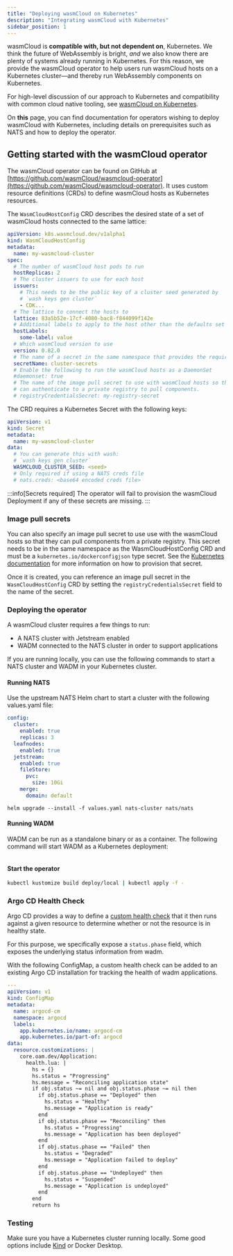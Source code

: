 ---
title: "Deploying wasmCloud on Kubernetes"
description: "Integrating wasmCloud with Kubernetes"
sidebar_position: 1
---

wasmCloud is **compatible with, but not dependent on**, Kubernetes. We think the future of WebAssembly is bright, _and_ we also know there are plenty of systems already running in Kubernetes. For this reason, we provide the wasmCloud operator to help users run wasmCloud hosts on a Kubernetes cluster&mdash;and thereby run WebAssembly components on Kubernetes.

For high-level discussion of our approach to Kubernetes and compatibility with common cloud native tooling, see [wasmCloud on Kubernetes](/docs/1.0/kubernetes/).

On **this** page, you can find documentation for operators wishing to deploy wasmCloud with Kubernetes, including details on prerequisites such as NATS and how to deploy the operator. 

## Getting started with the wasmCloud operator

The wasmCloud operator can be found on GitHub at [https://github.com/wasmCloud/wasmcloud-operator](https://github.com/wasmCloud/wasmcloud-operator). It uses custom resource definitions (CRDs) to define wasmCloud hosts as Kubernetes resources. 

The `WasmCloudHostConfig` CRD describes the desired state of a set of wasmCloud hosts connected to the same lattice:

```yaml
apiVersion: k8s.wasmcloud.dev/v1alpha1
kind: WasmCloudHostConfig
metadata:
  name: my-wasmcloud-cluster
spec:
  # The number of wasmCloud host pods to run
  hostReplicas: 2
  # The cluster issuers to use for each host
  issuers:
    # This needs to be the public key of a cluster seed generated by
    # `wash keys gen cluster`
    - CDK...
  # The lattice to connect the hosts to
  lattice: 83a5b52e-17cf-4080-bac8-f844099f142e
  # Additional labels to apply to the host other than the defaults set in the operator
  hostLabels:
    some-label: value
  # Which wasmCloud version to use
  version: 0.82.0
  # The name of a secret in the same namespace that provides the required secrets.
  secretName: cluster-secrets
  # Enable the following to run the wasmCloud hosts as a DaemonSet
  #daemonset: true
  # The name of the image pull secret to use with wasmCloud hosts so that they
  # can authenticate to a private registry to pull components.
  # registryCredentialsSecret: my-registry-secret
```

The CRD requires a Kubernetes Secret with the following keys:

```yaml
apiVersion: v1
kind: Secret
metadata:
  name: my-wasmcloud-cluster
data:
  # You can generate this with wash:
  # `wash keys gen cluster`
  WASMCLOUD_CLUSTER_SEED: <seed>
  # Only required if using a NATS creds file
  # nats.creds: <base64 encoded creds file>
```
:::info[Secrets required]
The operator will fail to provision the wasmCloud Deployment if any of these secrets are missing.
:::

### Image pull secrets

You can also specify an image pull secret to use use with the wasmCloud hosts so that they can pull components from a private registry. This secret needs to be in the same namespace as the WasmCloudHostConfig CRD and must be a
`kubernetes.io/dockerconfigjson` type secret. See the [Kubernetes documentation](https://kubernetes.io/docs/tasks/configure-pod-container/pull-image-private-registry/#registry-secret-existing-credentials) for more information on how to provision that secret.

Once it is created, you can reference an image pull secret in the `WasmCloudHostConfig` CRD by
setting the `registryCredentialsSecret` field to the name of the secret.

### Deploying the operator

A wasmCloud cluster requires a few things to run:

- A NATS cluster with Jetstream enabled
- WADM connected to the NATS cluster in order to support applications

If you are running locally, you can use the following commands to start a
NATS cluster and WADM in your Kubernetes cluster.

#### Running NATS

Use the upstream NATS Helm chart to start a cluster with the following
values.yaml file:

```yaml
config:
  cluster:
    enabled: true
    replicas: 3
  leafnodes:
    enabled: true
  jetstream:
    enabled: true
    fileStore:
      pvc:
        size: 10Gi
    merge:
      domain: default
```

```shell
helm upgrade --install -f values.yaml nats-cluster nats/nats
```

#### Running WADM

WADM can be run as a standalone binary or as a container. The following
command will start WADM as a Kubernetes deployment:

```shell
```

#### Start the operator

```sh
kubectl kustomize build deploy/local | kubectl apply -f -
```

### Argo CD Health Check

Argo CD provides a way to define a [custom health
check](https://argo-cd.readthedocs.io/en/stable/operator-manual/health/#custom-health-checks)
that it then runs against a given resource to determine whether or not the
resource is in healthy state.

For this purpose, we specifically expose a `status.phase` field, which exposes
the underlying status information from wadm.

With the following ConfigMap, a custom health check can be added to an existing
Argo CD installation for tracking the health of wadm applications.

```yaml
---
apiVersion: v1
kind: ConfigMap
metadata:
  name: argocd-cm
  namespace: argocd
  labels:
    app.kubernetes.io/name: argocd-cm
    app.kubernetes.io/part-of: argocd
data:
  resource.customizations: |
    core.oam.dev/Application:
      health.lua: |
        hs = {}
        hs.status = "Progressing"
        hs.message = "Reconciling application state"
        if obj.status ~= nil and obj.status.phase ~= nil then
          if obj.status.phase == "Deployed" then
            hs.status = "Healthy"
            hs.message = "Application is ready"
          end
          if obj.status.phase == "Reconciling" then
            hs.status = "Progressing"
            hs.message = "Application has been deployed"
          end
          if obj.status.phase == "Failed" then
            hs.status = "Degraded"
            hs.message = "Application failed to deploy"
          end
          if obj.status.phase == "Undeployed" then
            hs.status = "Suspended"
            hs.message = "Application is undeployed"
          end
        end
        return hs
```

### Testing

Make sure you have a Kubernetes cluster running locally. Some good options include [Kind](https://kind.sigs.k8s.io/) or Docker Desktop.